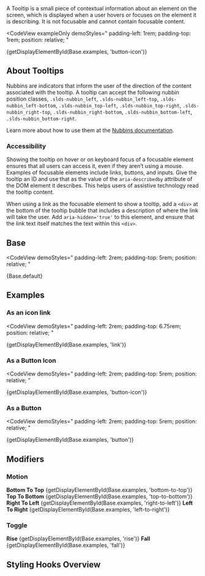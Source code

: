 
<div className="doc lead">
  A Tooltip is a small piece of contextual information about an element on the
  screen, which is displayed when a user hovers or focuses on the element it is
  describing. It is not focusable and cannot contain focusable content.
</div>

<CodeView
  exampleOnly
  demoStyles="
    padding-left: 1rem;
    padding-top: 1rem;
    position: relative;
  "
>
  {getDisplayElementById(Base.examples, 'button-icon')}
</CodeView>

## About Tooltips

Nubbins are indicators that inform the user of the direction of the content associated with the tooltip. A tooltip can accept the following nubbin position classes, `.slds-nubbin_left`, `.slds-nubbin_left-top`, `.slds-nubbin_left-bottom`, `.slds-nubbin_top-left`, `.slds-nubbin_top-right`, `.slds-nubbin_right-top`, `.slds-nubbin_right-bottom`, `.slds-nubbin_bottom-left`, `.slds-nubbin_bottom-right`.

Learn more about how to use them at the [Nubbins documentation](/components/popovers/#flavor-nubbins).

### Accessibility

Showing the tooltip on hover or on keyboard focus of a focusable element ensures that all users can access it, even if they aren’t using a mouse. Examples of focusable elements include links, buttons, and inputs. Give the tooltip an ID and use that as the value of the `aria-describedby` attribute of the DOM element it describes. This helps users of assistive technology read the tooltip content.

When using a link as the focusable element to show a tooltip, add a `<div>` at the bottom of the tooltip bubble that includes a description of where the link will take the user. Add `aria-hidden='true'` to this element, and ensure that the link text itself matches the text within this `<div>`.

## Base

<CodeView
  demoStyles="
          padding-left: 2rem;
          padding-top: 5rem;
          position: relative;
        "
>
  {Base.default}
</CodeView>

## Examples

### As an icon link

<CodeView
  demoStyles="
          padding-left: 2rem;
          padding-top: 6.75rem;
          position: relative;
        "
>
  {getDisplayElementById(Base.examples, 'link')}
</CodeView>

### As a Button Icon

<CodeView
  demoStyles="
          padding-left: 2rem;
          padding-top: 5rem;
          position: relative;
        "
>
  {getDisplayElementById(Base.examples, 'button-icon')}
</CodeView>

### As a Button

<CodeView
  demoStyles="
          padding-left: 2rem;
          padding-top: 5rem;
          position: relative;
        "
>
  {getDisplayElementById(Base.examples, 'button')}
</CodeView>

## Modifiers

### Motion

<DisplayGrid>
  <DisplayColumn>
    <strong>Bottom To Top</strong>
    <CodeView toggleCode={false}>
      {getDisplayElementById(Base.examples, 'bottom-to-top')}
    </CodeView>
  </DisplayColumn>
  <DisplayColumn>
    <strong>Top To Bottom</strong>
    <CodeView toggleCode={false}>
      {getDisplayElementById(Base.examples, 'top-to-bottom')}
    </CodeView>
  </DisplayColumn>
  <DisplayColumn>
    <strong>Right To Left</strong>
    <CodeView toggleCode={false}>
      {getDisplayElementById(Base.examples, 'right-to-left')}
    </CodeView>
  </DisplayColumn>
  <DisplayColumn>
    <strong>Left To Right</strong>
    <CodeView toggleCode={false}>
      {getDisplayElementById(Base.examples, 'left-to-right')}
    </CodeView>
  </DisplayColumn>
</DisplayGrid>

### Toggle

<DisplayGrid>
  <DisplayColumn>
    <strong>Rise</strong>
    <CodeView toggleCode={false}>
      {getDisplayElementById(Base.examples, 'rise')}
    </CodeView>
  </DisplayColumn>
  <DisplayColumn>
    <strong>Fall</strong>
    <CodeView toggleCode={false}>
      {getDisplayElementById(Base.examples, 'fall')}
    </CodeView>
  </DisplayColumn>
</DisplayGrid>

## Styling Hooks Overview

<StyleApiTable name="tooltips" type="component" />

